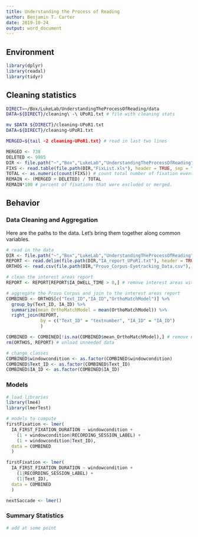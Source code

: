 ```yaml
---
title: Understanding the Process of Reading
author: Benjamin T. Carter
date: 2019-10-24
output: word_document
---
```


## Environment

```r
library(dplyr)
library(readxl)
library(tidyr)
```

## Cleaning statistics
```bash
DIRECT=~/Box/LukeLab/UnderstandingTheProcessOfReading/data
DATA=${DIRECT}/cleaning\ -\ UPoR1.txt # file with cleaning stats

mv $DATA ${DIRECT}/cleaning-UPoR1.txt
DATA=${DIRECT}/cleaning-UPoR1.txt

MERGED=${tail -2 cleaning-UPoR1.txt} # read in last two lines
```

```r
MERGED <- 738
DELETED <- 9985
DIR <- file.path("~","Box","LukeLab","UnderstandingTheProcessOfReading","data") # study directory
FIXS <- read.table(file.path(DIR,"FixList.xls"), header = TRUE, sep = "\t") # list of fixations
TOTAL <- as.numeric(count(FIXS)) # count total number of fixation events
REMAIN <- (MERGED + DELETED) / TOTAL
REMAIN*100 # percent of fixations that were excluded or merged.
```

## Behavior

### Data Cleaning and Aggregation

Here are the paths to the data. Let's bring them together along common variables.

```r
# read in the data
DIR <- file.path("~","Box","LukeLab","UnderstandingTheProcessOfReading","data") # study directory
REPORT <- read.delim(file.path(DIR,"IA_report_UPoR1.txt"), header = TRUE, sep = "\t", fill = TRUE, na.strings = ".") # interest areas report
ORTHOS <- read.csv(file.path(DIR,"Provo_Corpus-Eyetracking_Data.csv"), header = TRUE, sep = ",", fill = TRUE) # ortho probabilities

# clean the interest areas report
REPORT <- REPORT[REPORT$IA_DWELL_TIME > 0,] # remove interest areas without a fixation in them.

# aggregate the Provo Corpus and join to the interest areas report
COMBINED <- ORTHOS[c("Text_ID","IA_ID","OrthoMatchModel")] %>% 
  group_by(Text_ID, IA_ID) %>%
  summarize(mean_OrthoMatchModel = mean(OrthoMatchModel)) %>%
  right_join(REPORT,
             by = c("Text_ID" = "textnumber", "IA_ID" = "IA_ID")
             )

COMBINED <- COMBINED[!is.na(COMBINED$mean_OrthoMatchModel),] # remove na values
rm(ORTHOS, REPORT) # unload unneeded data

# change classes
COMBINED$windowcondition <- as.factor(COMBINED$windowcondition)
COMBINED$Text_ID <- as.factor(COMBINED$Text_ID)
COMBINED$IA_ID <- as.factor(COMBINED$IA_ID)


```

### Models

```r
# load libraries
library(lme4)
library(lmerTest)

# models to compute
firstFixation <- lmer(
  IA_FIRST_FIXATION_DURATION ~ windowcondition +
    (1 + windowcondition|RECORDING_SESSION_LABEL) +
    (1 + windowcondition|Text_ID),
  data = COMBINED
  )

firstFixation <- lmer(
  IA_FIRST_FIXATION_DURATION ~ windowcondition +
    (1|RECORDING_SESSION_LABEL) +
    (1|Text_ID),
  data = COMBINED
  )

nextSaccade <- lmer()
```

### Summary Statistics
```r
# add at some point
```
